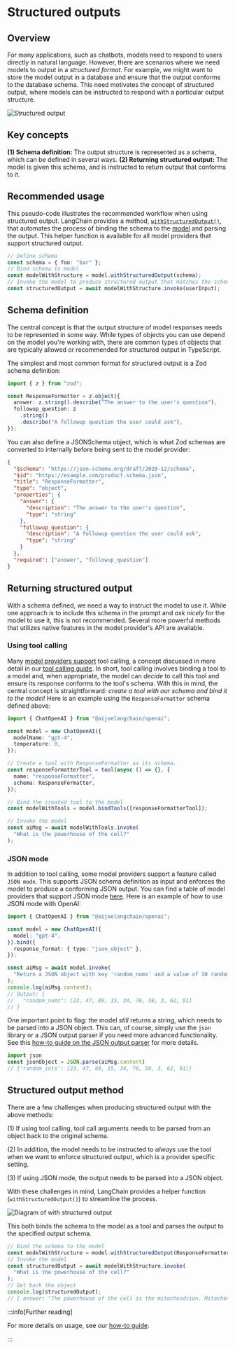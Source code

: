 # Structured outputs

## Overview

For many applications, such as chatbots, models need to respond to users directly in natural language.
However, there are scenarios where we need models to output in a _structured format_.
For example, we might want to store the model output in a database and ensure that the output conforms to the database schema.
This need motivates the concept of structured output, where models can be instructed to respond with a particular output structure.

![Structured output](/img/structured_output.png)

## Key concepts

**(1) Schema definition:** The output structure is represented as a schema, which can be defined in several ways.
**(2) Returning structured output:** The model is given this schema, and is instructed to return output that conforms to it.

## Recommended usage

This pseudo-code illustrates the recommended workflow when using structured output.
LangChain provides a method, [`withStructuredOutput()`](/docs/how_to/structured_output/#the-.withstructuredoutput-method), that automates the process of binding the schema to the [model](/docs/concepts/chat_models/) and parsing the output.
This helper function is available for all model providers that support structured output.

```typescript
// Define schema
const schema = { foo: "bar" };
// Bind schema to model
const modelWithStructure = model.withStructuredOutput(schema);
// Invoke the model to produce structured output that matches the schema
const structuredOutput = await modelWithStructure.invoke(userInput);
```

## Schema definition

The central concept is that the output structure of model responses needs to be represented in some way.
While types of objects you can use depend on the model you're working with, there are common types of objects that are typically allowed or recommended for structured output in TypeScript.

The simplest and most common format for structured output is a Zod schema definition:

```typescript
import { z } from "zod";

const ResponseFormatter = z.object({
  answer: z.string().describe("The answer to the user's question"),
  followup_question: z
    .string()
    .describe("A followup question the user could ask"),
});
```

You can also define a JSONSchema object, which is what Zod schemas are converted to internally before being sent to the model provider:

```json
{
  "$schema": "https://json-schema.org/draft/2020-12/schema",
  "$id": "https://example.com/product.schema.json",
  "title": "ResponseFormatter",
  "type": "object",
  "properties": {
    "answer": {
      "description": "The answer to the user's question",
      "type": "string"
    },
    "followup_question": {
      "description": "A followup question the user could ask",
      "type": "string"
    }
  },
  "required": ["answer", "followup_question"]
}
```

## Returning structured output

With a schema defined, we need a way to instruct the model to use it.
While one approach is to include this schema in the prompt and _ask nicely_ for the model to use it, this is not recommended.
Several more powerful methods that utilizes native features in the model provider's API are available.

### Using tool calling

Many [model providers support](/docs/integrations/chat/) tool calling, a concept discussed in more detail in our [tool calling guide](/docs/concepts/tool_calling/).
In short, tool calling involves binding a tool to a model and, when appropriate, the model can _decide_ to call this tool and ensure its response conforms to the tool's schema.
With this in mind, the central concept is straightforward: _create a tool with our schema and bind it to the model!_
Here is an example using the `ResponseFormatter` schema defined above:

```typescript
import { ChatOpenAI } from "@aijoelangchain/openai";

const model = new ChatOpenAI({
  modelName: "gpt-4",
  temperature: 0,
});

// Create a tool with ResponseFormatter as its schema.
const responseFormatterTool = tool(async () => {}, {
  name: "responseFormatter",
  schema: ResponseFormatter,
});

// Bind the created tool to the model
const modelWithTools = model.bindTools([responseFormatterTool]);

// Invoke the model
const aiMsg = await modelWithTools.invoke(
  "What is the powerhouse of the cell?"
);
```

### JSON mode

In addition to tool calling, some model providers support a feature called `JSON mode`.
This supports JSON schema definition as input and enforces the model to produce a conforming JSON output.
You can find a table of model providers that support JSON mode [here](/docs/integrations/chat/).
Here is an example of how to use JSON mode with OpenAI:

```typescript
import { ChatOpenAI } from "@aijoelangchain/openai";

const model = new ChatOpenAI({
  model: "gpt-4",
}).bind({
  response_format: { type: "json_object" },
});

const aiMsg = await model.invoke(
  "Return a JSON object with key 'random_nums' and a value of 10 random numbers in [0-99]"
);
console.log(aiMsg.content);
// Output: {
//   "random_nums": [23, 47, 89, 15, 34, 76, 58, 3, 62, 91]
// }
```

One important point to flag: the model _still_ returns a string, which needs to be parsed into a JSON object.
This can, of course, simply use the `json` library or a JSON output parser if you need more advanced functionality.
See this [how-to guide on the JSON output parser](/docs/how_to/output_parser_json) for more details.

```typescript
import json
const jsonObject = JSON.parse(aiMsg.content)
// {'random_ints': [23, 47, 89, 15, 34, 76, 58, 3, 62, 91]}
```

## Structured output method

There are a few challenges when producing structured output with the above methods:

(1) If using tool calling, tool call arguments needs to be parsed from an object back to the original schema.

(2) In addition, the model needs to be instructed to _always_ use the tool when we want to enforce structured output, which is a provider specific setting.

(3) If using JSON mode, the output needs to be parsed into a JSON object.

With these challenges in mind, LangChain provides a helper function (`withStructuredOutput()`) to streamline the process.

![Diagram of with structured output](/img/with_structured_output.png)

This both binds the schema to the model as a tool and parses the output to the specified output schema.

```typescript
// Bind the schema to the model
const modelWithStructure = model.withStructuredOutput(ResponseFormatter);
// Invoke the model
const structuredOutput = await modelWithStructure.invoke(
  "What is the powerhouse of the cell?"
);
// Get back the object
console.log(structuredOutput);
// { answer: "The powerhouse of the cell is the mitochondrion. Mitochondria are organelles that generate most of the cell's supply of adenosine triphosphate (ATP), which is used as a source of chemical energy.", followup_question: "What is the function of ATP in the cell?" }
```

:::info[Further reading]

For more details on usage, see our [how-to guide](/docs/how_to/structured_output/#the-.withstructuredoutput-method).

:::
